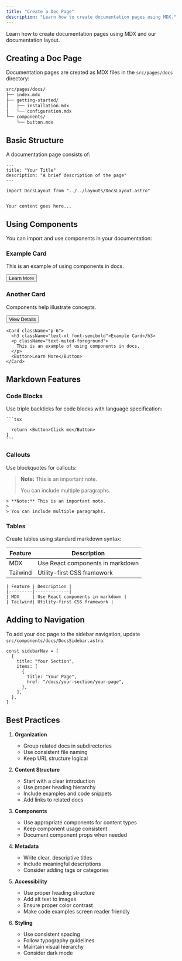 ```yaml
---
title: "Create a Doc Page"
description: "Learn how to create documentation pages using MDX."
---
```




Learn how to create documentation pages using MDX and our documentation layout.

## Creating a Doc Page

Documentation pages are created as MDX files in the `src/pages/docs` directory:

```bash
src/pages/docs/
├── index.mdx
├── getting-started/
│   ├── installation.mdx
│   └── configuration.mdx
└── components/
    └── button.mdx
```

## Basic Structure

A documentation page consists of:

```mdx
---
title: "Your Title"
description: "A brief description of the page"
---

import DocsLayout from "../../layouts/DocsLayout.astro"


Your content goes here...
```

## Using Components

You can import and use components in your documentation:

<div className="grid grid-cols-1 md:grid-cols-2 gap-4 my-6">
  <Card className="p-6">
    <h3 className="text-xl font-semibold mb-2">Example Card</h3>
    <p className="text-muted-foreground mb-4">This is an example of using components in docs.</p>
    <Button>Learn More</Button>
  </Card>
  <Card className="p-6">
    <h3 className="text-xl font-semibold mb-2">Another Card</h3>
    <p className="text-muted-foreground mb-4">Components help illustrate concepts.</p>
    <Button variant="outline">View Details</Button>
  </Card>
</div>

```mdx
<Card className="p-6">
  <h3 className="text-xl font-semibold">Example Card</h3>
  <p className="text-muted-foreground">
    This is an example of using components in docs.
  </p>
  <Button>Learn More</Button>
</Card>
```

## Markdown Features

### Code Blocks

Use triple backticks for code blocks with language specification:

````mdx
```tsx

  return <Button>Click me</Button>
}
```
````

### Callouts

Use blockquotes for callouts:

> **Note:** This is an important note.
>
> You can include multiple paragraphs.

```mdx
> **Note:** This is an important note.
>
> You can include multiple paragraphs.
```

### Tables

Create tables using standard markdown syntax:

| Feature | Description |
|---------|-------------|
| MDX     | Use React components in markdown |
| Tailwind| Utility-first CSS framework |

```mdx
| Feature | Description |
|---------|-------------|
| MDX     | Use React components in markdown |
| Tailwind| Utility-first CSS framework |
```

## Adding to Navigation

To add your doc page to the sidebar navigation, update `src/components/docs/DocsSidebar.astro`:

```tsx
const sidebarNav = [
  {
    title: "Your Section",
    items: [
      {
        title: "Your Page",
        href: "/docs/your-section/your-page",
      },
    ],
  },
]
```

## Best Practices

1. **Organization**
   - Group related docs in subdirectories
   - Use consistent file naming
   - Keep URL structure logical

2. **Content Structure**
   - Start with a clear introduction
   - Use proper heading hierarchy
   - Include examples and code snippets
   - Add links to related docs

3. **Components**
   - Use appropriate components for content types
   - Keep component usage consistent
   - Document component props when needed

4. **Metadata**
   - Write clear, descriptive titles
   - Include meaningful descriptions
   - Consider adding tags or categories

5. **Accessibility**
   - Use proper heading structure
   - Add alt text to images
   - Ensure proper color contrast
   - Make code examples screen reader friendly

6. **Styling**
   - Use consistent spacing
   - Follow typography guidelines
   - Maintain visual hierarchy
   - Consider dark mode